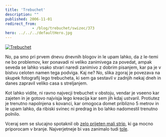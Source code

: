 ```yaml
---
title: 'Trebuchet'
description: ""
published: 2006-11-01
redirect_from: 
            - /blog/trebuchet/swizec/373
hero: ../../../defaultHero.jpg
---
```

[![Trebuchet](/includes/editor_upload/Image/trebuchet_thumb.jpg "Trebuchet")](http://swizec.com/trebuchet.jpg)

No, pa smo pri prvem dnevu dnevnih blogov in le upam lahko, da z le-temi ne bo problemov, ker ponavadi ni veliko zanimivega za povedat, ampak seveda se lahko vsako stvari naredi zanimivo z dobrim pisanjem, kar pa je v bistvu celoten namen tega podviga. Kaj ne? No, slika zgoraj je povezava na skupek fotografij lego trebucheta, ki sem ga sestavil v zadnjih nekaj dneh in danes zapravil veliko casa s streljanjem.

Kot lahko vidite, ni ravno najvecji trebuchet v obstoju, vendar je vseeno kar zajeten in je gotovo najvisja lego kreacija kar sem jih kdaj ustvaril. Protiutez je trenutno napolnjena s kovanci, kar omogoca domet priblizno 5 metrov in le upam lahko, da ribiski svinec ni predrag in bo lahko nadomestil trenutno polnilo.



Vceraj sem se slucajno spotaknil ob [zelo prijeten mali strip](http://jenwang.net/art/comics/touchfood/), ki ga mocno priporocam v branje. Najverjetneje bi vas zanimalo tudi [tole](http://swizec.com/index.php/mode=pages/submode=NaNoWriMo).